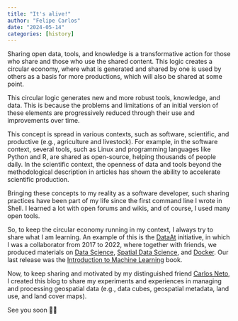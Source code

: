 ```yaml
---
title: "It's alive!"
author: "Felipe Carlos"
date: "2024-05-14"
categories: [history]
---
```


Sharing open data, tools, and knowledge is a transformative action for those who share and those who use the shared content. This logic creates a circular economy, where what is generated and shared by one is used by others as a basis for more productions, which will also be shared at some point.

This circular logic generates new and more robust tools, knowledge, and data. This is because the problems and limitations of an initial version of these elements are progressively reduced through their use and improvements over time.

This concept is spread in various contexts, such as software, scientific, and productive (e.g., agriculture and livestock). For example, in the software context, several tools, such as Linux and programming languages like Python and R, are shared as open-source, helping thousands of people daily. In the scientific context, the openness of data and tools beyond the methodological description in articles has shown the ability to accelerate scientific production.

Bringing these concepts to my reality as a software developer, such sharing practices have been part of my life since the first command line I wrote in Shell. I learned a lot with open forums and wikis, and of course, I used many open tools.

So, to keep the circular economy running in my context, I always try to share what I am learning. An example of this is the [DataAt](https://github.com/dataAt) initiative, in which I was a collaborator from 2017 to 2022, where together with friends, we produced materials on [Data Science](https://dataat.github.io/introducao-analise-de-dados/), [Spatial Data Science](https://dataat.github.io/introducao-analise-de-dados-espaciais/introdu%C3%A7%C3%A3o.html), and [Docker](https://dataat.github.io/introducao-docker/). Our last release was the [Introduction to Machine Learning](https://dataat.github.io/introducao-ao-machine-learning/) book.

Now, to keep sharing and motivated by my distinguished friend [Carlos Neto](https://carlosneto.dev/), I created this blog to share my experiments and experiences in managing and processing geospatial data (e.g., data cubes, geospatial metadata, land use, and land cover maps).

See you soon 👋🏾
